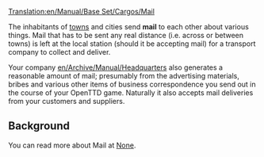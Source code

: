 [[Translation:en/Manual/Base Set/Cargos/Mail]]

{{es/Carga| carga  = Correo
| imagen = Mail.png
| producida =[[es/Manual/Pueblo|Pueblo]], [[es/Archive/Manual/Sede de la empresa|Sede de la empresa]]
| aceptada  =[[es/Manual/Pueblo|Pueblo]], [[es/Archive/Manual/Sede de la empresa|Sede de la empresa]]
}}
{{es/Pendiente de traducción}}

The inhabitants of [[en/town|towns]] and cities send '''mail''' to each other about various things.  Mail that has to be sent any real distance (i.e. across or between towns) is left at the local station (should it be accepting mail) for a transport company to collect and deliver.

Your company [[en/Archive/Manual/Headquarters]] also generates a reasonable amount of mail; presumably from the advertising materials, bribes and various other items of business correspondence you send out in the course of your OpenTTD game.  Naturally it also accepts mail deliveries from your customers and suppliers.

==Background==
You can read more about Mail at [https://www.wikipedia.org/wiki/Mail None].